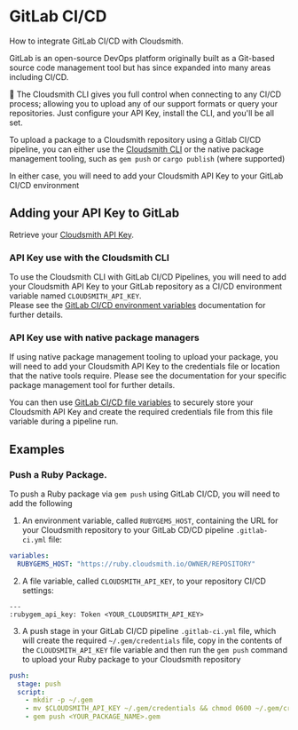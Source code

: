 
# GitLab CI/CD

How to integrate GitLab CI/CD with Cloudsmith.

GitLab is an open-source DevOps platform originally built as a Git-based source code management tool but has since expanded into many areas including CI/CD.

<Note>📘 The Cloudsmith CLI gives you full control when connecting to any CI/CD process; allowing you to upload any of our support formats or query your repositories. Just configure your API Key, install the CLI, and you'll be all set.</Note>

To upload a package to a Cloudsmith repository using a Gitlab CI/CD pipeline, you can either use the [Cloudsmith CLI](/developer-tools/cli) or the native package management tooling, such as `gem push` or `cargo publish` (where supported)

In either case, you will need to add your Cloudsmith API Key to your GitLab CI/CD environment

## Adding your API Key to GitLab

Retrieve your [Cloudsmith API Key](/getting-started/api-key).

### API Key use with the Cloudsmith CLI

To use the Cloudsmith CLI with GitLab CI/CD Pipelines, you will need to add your Cloudsmith API Key to your GitLab repository as a CI/CD environment variable named `CLOUDSMITH_API_KEY`.  
Please see the [GitLab CI/CD environment variables](https://docs.gitlab.com/ee/ci/variables/#create-a-custom-variable-in-the-ui) documentation for further details. 

### API Key use with native package managers

If using native package management tooling to upload your package, you will need to add your Cloudsmith API Key to the credentials file or location that the native tools require.  Please see the documentation for your specific package management tool for further details.

You can then use [GitLab CI/CD file variables](https://docs.gitlab.com/ee/ci/variables/#custom-environment-variables-of-type-file) to securely store your Cloudsmith API Key and create the required credentials file from this file variable during a pipeline run. 

## Examples

### Push a Ruby Package.

To push a Ruby package via `gem push` using GitLab CI/CD, you will need to add the following 

1. An environment variable, called `RUBYGEMS_HOST`, containing the URL for your Cloudsmith repository to your GitLab CD/CD pipeline `.gitlab-ci.yml` file:

```yaml
variables:
  RUBYGEMS_HOST: "https://ruby.cloudsmith.io/OWNER/REPOSITORY"
```

2. A file variable, called `CLOUDSMITH_API_KEY`, to your repository CI/CD settings: 

```
---
:rubygem_api_key: Token <YOUR_CLOUDSMITH_API_KEY> 
```

3. A push stage in your GitLab CI/CD pipeline `.gitlab-ci.yml` file, which will create the required `~/.gem/credentials` file, copy in the contents of the `CLOUDSMITH_API_KEY` file variable and then run the `gem push` command to upload your Ruby package to your Cloudsmith repository

```yaml
push:
  stage: push
  script:
    - mkdir -p ~/.gem 
    - mv $CLOUDSMITH_API_KEY ~/.gem/credentials && chmod 0600 ~/.gem/credentials
    - gem push <YOUR_PACKAGE_NAME>.gem
```
